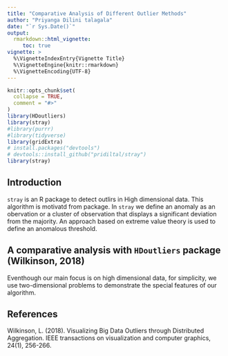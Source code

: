```yaml
---
title: "Comparative Analysis of Different Outlier Methods"
author: "Priyanga Dilini talagala"
date: "`r Sys.Date()`"
output:
  rmarkdown::html_vignette:
     toc: true
vignette: >
  %\VignetteIndexEntry{Vignette Title}
  %\VignetteEngine{knitr::rmarkdown}
  %\VignetteEncoding{UTF-8}
---
```


```r
knitr::opts_chunk$set(
  collapse = TRUE,
  comment = "#>"
)
library(HDoutliers)
library(stray)
#library(purrr)
#library(tidyverse)
library(gridExtra)
# install.packages("devtools")
# devtools::install_github("pridiltal/stray")
library(stray)
```

## Introduction
`stray` is an R package to detect outlirs in High dimensional data. This algorithm is motivatd from \code{\link[HDoutliers]{HDoutliers}} package. In `stray` we define an anomaly as an obervation or a cluster of observation  that displays a significant deviation from the majority.  An approach based on extreme value theory is used to define an anomalous threshold.

## A comparative analysis with `HDoutliers` package (Wilkinson, 2018)

Eventhough our main focus is on high dimensional data, for simplicity, we use two-dimensional problems to demonstrate the special features of our algorithm.



## References
Wilkinson, L. (2018). Visualizing Big Data Outliers through Distributed Aggregation. IEEE transactions on visualization and computer graphics, 24(1), 256-266.
